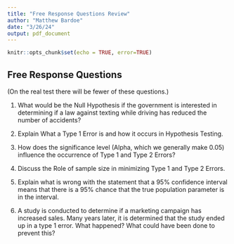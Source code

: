```yaml
---
title: "Free Response Questions Review"
author: "Matthew Bardoe"
date: "3/26/24"
output: pdf_document
---
```


```r
knitr::opts_chunk$set(echo = TRUE, error=TRUE)
```

## Free Response Questions

(On the real test there will be fewer of these questions.)

1. What would be the Null Hypothesis if the government is interested in determining if a law against texting while driving has reduced the number of accidents?

2. Explain What a Type 1 Error is and how it occurs in Hypothesis Testing.

3. How does the significance level (Alpha, which we generally make 0.05) influence the occurrence of Type 1 and Type 2 Errors?

4. Discuss the Role of sample size in minimizing Type 1 and Type 2 Errors.

5. Explain what is wrong with the statement that a 95% confidence interval means that there is a 95% chance that the true population parameter is in the interval.

6. A study is conducted to determine if a marketing campaign has increased sales. Many years later, it is determined that the study ended up in a type 1 error. What happened? What could have been done to prevent this?

